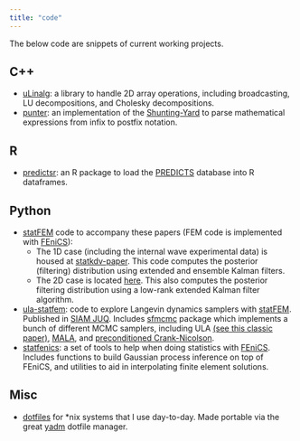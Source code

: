 ```yaml
---
title: "code"
---
```


The below code are snippets of current working projects.

## C++

* [uLinalg](https://github.com/connor-duffin/ulinalg): a library to handle 2D array operations, including broadcasting, LU decompositions, and Cholesky decompositions.
* [punter](https://github.com/connor-duffin/punter): an implementation of the [Shunting-Yard](https://en.wikipedia.org/wiki/Shunting_yard_algorithm) to parse mathematical expressions from infix to postfix notation.

## R

* [predictsr](https://github.com/Biodiversity-Futures-Lab/predictsr): an R package to load the [PREDICTS](https://www.nhm.ac.uk/our-science/research/projects/predicts.html) database into R dataframes.

## Python

* [statFEM](https://doi.org/10.1073/pnas.2015006118) code to accompany these papers (FEM code is implemented with [FEniCS](https://fenicsproject.org/)):
  * The 1D case (including the internal wave experimental data) is housed at [statkdv-paper](https://github.com/connor-duffin/statkdv-paper). This code computes the posterior (filtering) distribution using extended and ensemble Kalman filters.
  * The 2D case is located [here](https://github.com/connor-duffin/low-rank-statfem). This also computes the posterior filtering distribution using a low-rank extended Kalman filter algorithm.
* [ula-statfem](https://github.com/connor-duffin/ula-statfem): code to explore Langevin dynamics samplers with [statFEM](https://doi.org/10.1073/pnas.2015006118). Published in [SIAM JUQ](https://doi.org/10.1137/21M1463094). Includes [sfmcmc](https://github.com/connor-duffin/ula-statfem/tree/main/sfmcmc) package which implements a bunch of different MCMC samplers, including ULA [(see this classic paper)](https://doi.org/10.3150/18-BEJ1073), [MALA](https://en.wikipedia.org/wiki/Metropolis-adjusted_Langevin_algorithm), and [preconditioned Crank-Nicolson](https://en.wikipedia.org/wiki/Preconditioned_Crank%E2%80%93Nicolson_algorithm).
* [statfenics](https://github.com/connor-duffin/statfenics): a set of tools to help when doing statistics with [FEniCS](https://fenicsproject.org/). Includes functions to build Gaussian process inference on top of FEniCS, and utilities to aid in interpolating finite element solutions.

## Misc

* [dotfiles](https://github.com/connor-duffin/dotfiles.git) for *nix systems that I use day-to-day. Made portable via the great [yadm](https://yadm.io/) dotfile manager.
